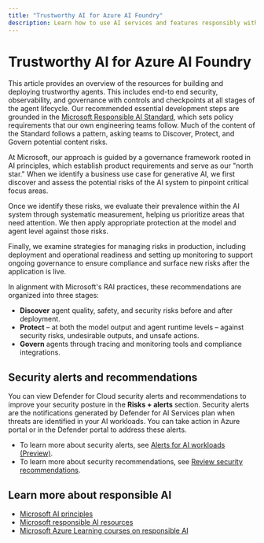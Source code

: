 ```yaml
---
title: "Trustworthy AI for Azure AI Foundry"
description: Learn how to use AI services and features responsibly with Azure AI Foundry.
---
```


# Trustworthy AI for Azure AI Foundry

This article provides an overview of the resources for building and deploying trustworthy agents. This includes end-to end security, observability, and governance with controls and checkpoints at all stages of the agent lifecycle. Our recommended essential development steps are grounded in the [Microsoft Responsible AI Standard](https://aka.ms/RAI), which sets policy requirements that our own engineering teams follow. Much of the content of the Standard follows a pattern, asking teams to Discover, Protect, and Govern potential content risks.

At Microsoft, our approach is guided by a governance framework rooted in AI principles, which establish product requirements and serve as our "north star." When we identify a business use case for generative AI, we first discover and assess the potential risks of the AI system to pinpoint critical focus areas.

Once we identify these risks, we evaluate their prevalence within the AI system  through systematic measurement, helping us prioritize areas that need attention. We then apply appropriate protection at the model and agent level against those risks.

Finally, we examine strategies for managing risks in production, including deployment and operational readiness and setting up monitoring to support ongoing governance to ensure compliance and surface new risks after the application is live.

In alignment with Microsoft's RAI practices, these recommendations are organized into three stages:

* **Discover** agent quality, safety, and security risks before and after deployment.
* **Protect** – at both the model output and agent runtime levels – against security risks, undesirable outputs, and unsafe actions.
* **Govern** agents through tracing and monitoring tools and compliance integrations.

## Security alerts and recommendations

You can view Defender for Cloud security alerts and recommendations to improve your security posture in the **Risks + alerts** section. Security alerts are the notifications generated by Defender for AI Services plan when threats are identified in your AI workloads. You can take action in Azure portal or in the Defender portal to address these alerts.

* To learn more about security alerts, see [Alerts for AI workloads (Preview)](/azure/defender-for-cloud/alerts-ai-workloads).
* To learn more about security recommendations, see [Review security recommendations](/azure/defender-for-cloud/review-security-recommendations).


## Learn more about responsible AI

- [Microsoft AI principles](https://www.microsoft.com/ai/responsible-ai)
- [Microsoft responsible AI resources](https://www.microsoft.com/ai/tools-practices)
- [Microsoft Azure Learning courses on responsible AI](/ai)
